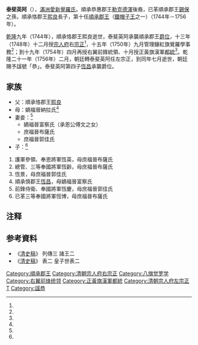 {{Manchu name|[[爱新觉罗氏|爱新觉罗]]}}
'''泰斐英阿'''（{{Bd|1728年|3月3日（雍正六年正月二十三）<ref name=ax>《[[愛新覺羅宗譜|愛新覺羅宗譜]]》乙冊，3398－3399頁。</ref>|1756年|7月29日（乾隆二十一年七月初三）<ref name=ax/>}}），[[滿洲|滿洲]][[愛新覺羅氏|愛新覺羅氏]]。順承恭惠郡王[[勒克德渾|勒克德渾]]後裔，已革順承郡王[[錫保|錫保]]之孫，順承恪郡王[[熙良|熙良]]長子，第十任[[順承郡王|順承郡王]]（[[鐵帽子王|鐵帽子王]]之一）（1744年－1756年）。

[[乾隆|乾隆]]九年（1744年），順承恪郡王熙良逝世，泰斐英阿承襲順承郡王[[爵位|爵位]]，十三年（1748年）十二月授[[宗人府|宗人府]]右[[宗正|宗正]]<ref name=ax/>，十五年（1750年）九月管理鑲紅旗覺羅學事務<ref name=ax/>；到十九年（1754年）四月再授右翼前鋒統領、十月授正黃旗漢軍[[都統|都統]]<ref name=ax/>。乾隆二十一年（1756年）二月，朝廷轉泰斐英阿任左宗正，到同年七月逝世，朝廷賜予諡號「恭」。泰斐英阿第四子[[恆昌|恆昌]]承襲爵位。

==家族==
*父：順承恪郡王[[熙良|熙良]]
*母：嫡福晉納拉氏<ref name=ax/>
*妻妾：<ref name=ax/>
**嫡福晉富察氏（承恩公傅文之女）
**庶福晉布薩氏
**庶福晉郭佳氏
*子：<ref name=ax/>
#護軍參領、奉恩將軍恆英，母庶福晉布薩氏
#總管、三等奉國將軍恆齡，母庶福晉布薩氏
#恆景，母庶福晉郭佳氏
#順承慎郡王[[恆昌|恆昌]]，母嫡福晉富察氏
#前鋒侍衛、奉國將軍恆慶，母庶福晉郭佳氏
#已革三等奉國將軍恆博，母庶福晉布薩氏

== 注释 ==
{{reflist}}

==参考資料 ==
* 《[[清史稿|清史稿]]》 列傳三 諸王二
* 《[[清史稿|清史稿]]》 表二 皇子世表二

{{清朝官员小作品}}
[[Category:順承郡王|Category:順承郡王]]
[[Category:清朝宗人府右宗正|Category:清朝宗人府右宗正]]
[[Category:八旗觉罗学|Category:八旗觉罗学]]
[[Category:右翼前锋统领|Category:右翼前锋统领]]
[[Category:正黃旗漢軍都統|Category:正黃旗漢軍都統]]
[[Category:清朝宗人府左宗正|Category:清朝宗人府左宗正]]
[[Category:愛新覺羅氏|T]]
[[Category:諡恭|Category:諡恭]]